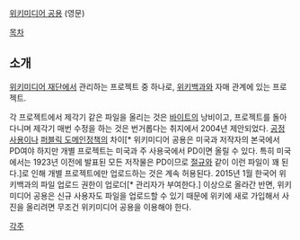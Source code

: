 [http://commons.wikimedia.org/ 위키미디어 공용] (영문)

[[목차]]
== 소개 ==
[[위키미디어 재단]]에서 관리하는 프로젝트 중 하나로, [[위키백과]]와 자매 관계에 있는 프로젝트.

각 프로젝트에서 제각기 같은 파일을 올리는 것은 [[바이트]]의 낭비이고, 프로젝트를 돌아다니며 제각기 매번 수정을 하는 것은 번거롭다는 취지에서 2004년 제안되었다. [[공정 사용]]이나 [[퍼블릭 도메인]]정책의 차이[* 위키미디어 공용은 미국과 저작자의 본국에서 PD여야 하지만 개별 프로젝트는 미국과 주 사용국에서 PD이면 올릴 수 있다. 특히 미국에서는 1923년 이전에 발표된 모든 저작물은 PD이므로 [[절규]]와 같이 이런 파일이 꽤 된다.]로 인해 개별 프로젝트에만 업로드하는 것은 계속 허용된다. 2015년 1월 한국어 위키백과의 파일 업로드 권한이 업로더[* 관리자가 부여한다.] 이상으로 올라간 반면, 위키미디어 공용은 신규 사용자도 파일을 업로드할 수 있기 때문에 위키에 새로 가입해서 사진을 올리려면 무조건 위키미디어 공용을 이용해야 한다.
 
[[각주]]
